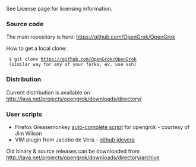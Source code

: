 See License page for licensing information.

=== Source code ===

The main repository is here: https://github.com/OpenGrok/OpenGrok

How to get a local clone:

  $ git clone https://github.com/OpenGrok/OpenGrok
  (similar way for any of your forks, ev. use ssh)

=== Distribution ===

Current distribution is available on http://java.net/projects/opengrok/downloads/directory/

=== User scripts ===

* Firefox Greasemonkey [http://userscripts.org/scripts/show/4758 auto-complete script] for opengrok - courtesy of Jim Wilson
* VIM plugin from Jacobo de Vera - [https://github.com/jdevera/vim-opengrok-search github jdevera]


Old binary & source releases can be downloaded from http://java.net/projects/opengrok/downloads/directory/archive